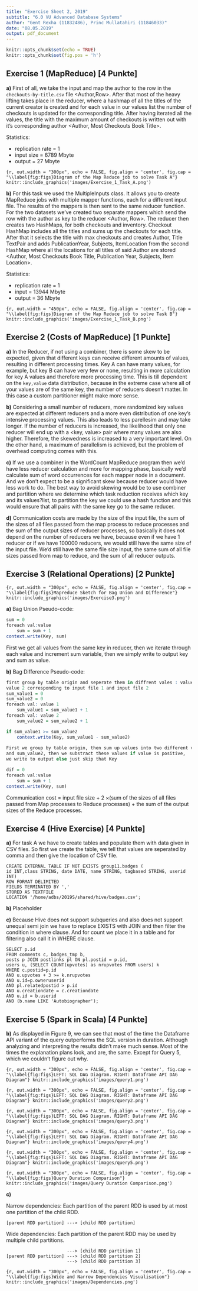 ```yaml
---
title: "Exercise Sheet 2, 2019"
subtitle: "6.0 VU Advanced Database Systems"
author: "Gent Rexha (11832486), Princ Mullatahiri (11846033)"
date: "08.05.2019"
output: pdf_document
---
```


```r
knitr::opts_chunk$set(echo = TRUE)
knitr::opts_chunk$set(fig.pos = 'h')
```

## Exercise 1 (MapReduce) [4 Punkte]

**a)** First of all, we take the input and map the author to the row in the `checkouts-by-title.csv` file <Author,Row>. After that most of the heavy lifting takes place in the reducer, where a hashmap of all the titles of the current creator is created and for each value in our values list the number of checkouts is updated for the corresponding title. After having iterated all the values, the title with the maximum amount of checkouts is written out with it's corresponding author <Author, Most Checkouts Book Title>.

Statistics:

- replication rate = 1
- input size = 6789 Mbyte
- output = 27 Mbyte

```{r, out.width = "300px", echo = FALSE, fig.align = 'center', fig.cap = "\\label{fig:figs}Diagram of the Map Reduce job to solve Task A"}
knitr::include_graphics('images/Exercise_1_Task_A.png')
```

**b)** For this task we used the MultipleInputs class. It allows you to create MapReduce jobs with multiple mapper functions, each for a different input file. The results of the mappers is then sent to the same reducer function. For the two datasets we've created two separate mappers which send the row with the author as key to the reducer <Author, Row>. The reducer then creates two HashMaps, for both checkouts and inventory. Checkout HashMap includes all the titles and sums up the checkouts for each title. After that it selects the title with max checkouts and creates Author, Title TextPair and adds PublicationYear, Subjects, ItemLocation from the second HashMap where all the locations for all titles of said Author are stored <Author, Most Checkouts Book Title, Publication Year, Subjects, Item Location>.

Statistics:

- replication rate = 1
- input = 13944 Mbyte
- output = 36 Mbyte

```{r, out.width = "450px", echo = FALSE, fig.align = 'center', fig.cap = "\\label{fig:figs}Diagram of the Map Reduce job to solve Task B"}
knitr::include_graphics('images/Exercise_1_Task_B.png')
```

\newpage

## Exercise 2 (Costs of MapReduce) [1 Punkte]

**a)** In the Reducer, if not using a combiner, there is some skew to be expected, given that different keys can receive different amounts of values, resulting in different processing times. Key A can have many values, for example, but key B can have very few or none, resulting in more calculation for key A values and therefore more processing time. This is till dependent on the `key,value` data distribution, because in the extreme case where all of your values are of the same key, the number of reducers doesn't matter. In this case a custom partitioner might make more sense.

**b)** Considering a small number of reducers, more randomized key values are expected at different reducers and a more even distribution of one key's intensive processing values. This also leads to less parellesim and may take longer. If the number of reducers is increased, the likelihood that only one reducer will end up with a <key, value> pair where many values are also higher. Therefore, the skewedness is increased to a very important level. On the other hand, a maximum of parallelism is achieved, but the problem of overhead computing comes with this.

**c)** If we use a combiner in the WordCount MapReduce program then we'd have less reducer calculation and more for mapping phase, basically we'd calculate sum of word occurrences for each mapper node in a document. And we don't expect to be a significant skew because reducer would have less work to do. The best way to avoid skewing would be to use combiner and partition where we determine which task reduction receives which key and its values?list, to partition the key we could use a hash function and this would ensure that all pairs with the same key go to the same reducer.

**d)** Communication costs are made by the size of the input file, the sum of the sizes of all files passed from the map process to reduce processes and the sum of the output sizes of reducer processes, so basically it does not depend on the number of reducers we have, because even if we have 1 reducer or if we have 100000 reducers, we would still have the same size of the input file. We'd still have the same file size input, the same sum of all file sizes passed from map to reduce, and the sum of all reducer outputs.

\newpage

## Exercise 3 (Relational Operations) [2 Punkte]

```{r, out.width = "300px", echo = FALSE, fig.align = 'center', fig.cap = "\\label{fig:figs}Mapreduce Sketch for Bag Union and Difference"}
knitr::include_graphics('images/Exercise3.png')
```

**a)** Bag Union Pseudo-code:
```r
sum = 0
foreach val:value 
	sum = sum + 1
context.write(Key, sum)
```
First we get all values from the same key in reducer, then we iterate through each value and increment sum variable, then we simply write to output key and sum as value.

**b)** Bag Difference Pseudo-code:
```r
first group by table origin and seperate them in diffrent vales : value 1 and 
value 2 corresponding to input file 1 and input file 2
sum_value1 = 0
sum_value2 = 0
foreach val: value 1
	sum_value1 = sum_value1 + 1
foreach val: value 2
	sum_value2 = sum_value2 + 1

if sum_value1 >= sum_value2
	context.write(Key, sum_value1 - sum_value2)
	
First we group by table origin, then sum up values into two different variables sum_value1
and sum_value2, then we substract these values if value is positive, 
we write to output else just skip that Key

dif = 0
foreach val:value 
	sum = sum + 1
context.write(Key, sum)
```

Communication cost = input file size + 2 ×(sum of the sizes of all files passed from Map processes to Reduce processes) + the sum of the output sizes of the Reduce processes.

\newpage

## Exercise 4 (Hive Exercise) [4 Punkte]
**a)**
For task A we have to create tables and populate them with data given in CSV files. So first we create the table, we tell that values are seperated by comma and then give the location of CSV file.
```
CREATE EXTERNAL TABLE IF NOT EXISTS group11.badges (
id INT,class STRING, date DATE, name STRING, tagbased STRING, userid INT)
ROW FORMAT DELIMITED
FIELDS TERMINATED BY ','
STORED AS TEXTFILE
LOCATION '/home/adbs/2019S/shared/hive/badges.csv';
```

**b)**
Placeholder

**c)**
Because Hive does not support subqueries and also does not support unequal semi join we have to replace EXISTS with JOIN and then filter the condition in where clause.
And for count we place it in a table and for filtering also call it in WHERE clause.
```
SELECT p.id
FROM comments c, badges_tmp b, 
posts p JOIN postlinks pl ON pl.postid = p.id,
users u, (SELECT COUNT(upvotes) as nrupvotes FROM users) k
WHERE c.postid=p.id 
AND u.upvotes + 3 >= k.nrupvotes
AND u.id=p.owneruserid 
AND pl.relatedpostid > p.id
AND u.creationdate = c.creationdate  
AND u.id = b.userid 
AND (b.name LIKE 'Autobiographer');
```

\newpage

## Exercise 5 (Spark in Scala) [4 Punkte]

**b)** As displayed in Figure 9, we can see that most of the time the Dataframe API variant of the query outperforms the SQL version in duration. Although analyzing and interpreting the results didn't make much sense. Most of the times the explanation plans look, and are, the same. Except for Query 5, which we couldn't figure out why.

```{r, out.width = "300px", echo = FALSE, fig.align = 'center', fig.cap = "\\label{fig:figs}LEFT: SQL DAG Diagram. RIGHT: Dataframe API DAG Diagram"}
knitr::include_graphics('images/query1.png')
```

```{r, out.width = "300px", echo = FALSE, fig.align = 'center', fig.cap = "\\label{fig:figs}LEFT: SQL DAG Diagram. RIGHT: Dataframe API DAG Diagram"}
knitr::include_graphics('images/query2.png')
```

```{r, out.width = "300px", echo = FALSE, fig.align = 'center', fig.cap = "\\label{fig:figs}LEFT: SQL DAG Diagram. RIGHT: Dataframe API DAG Diagram"}
knitr::include_graphics('images/query3.png')
```

```{r, out.width = "300px", echo = FALSE, fig.align = 'center', fig.cap = "\\label{fig:figs}LEFT: SQL DAG Diagram. RIGHT: Dataframe API DAG Diagram"}
knitr::include_graphics('images/query4.png')
```

```{r, out.width = "300px", echo = FALSE, fig.align = 'center', fig.cap = "\\label{fig:figs}LEFT: SQL DAG Diagram. RIGHT: Dataframe API DAG Diagram"}
knitr::include_graphics('images/query5.png')
```

```{r, out.width = "300px", echo = FALSE, fig.align = 'center', fig.cap = "\\label{fig:figs}Query Duration Comparison"}
knitr::include_graphics('images/Query Duration Comparison.png')
```

**c)**

Narrow dependencies: Each partition of the parent RDD is used by at most one partition of the child RDD. 
```
[parent RDD partition] ---> [child RDD partition]
```
Wide dependencies: Each partition of the parent RDD may be used by multiple child partitions.
```
					   ---> [child RDD partition 1]
[parent RDD partition] ---> [child RDD partition 2]
                       ---> [child RDD partition 3]
```

```{r, out.width = "300px", echo = FALSE, fig.align = 'center', fig.cap = "\\label{fig:figs}Wide and Narrow Dependencies Visualisation"}
knitr::include_graphics('images/Dependencies.png')
```